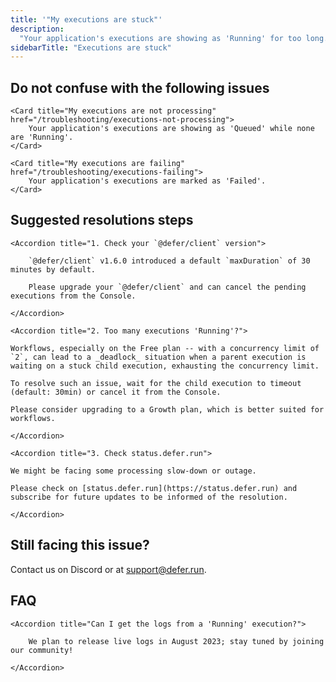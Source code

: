 ```yaml
---
title: '"My executions are stuck"'
description:
  "Your application's executions are showing as 'Running' for too long."
sidebarTitle: "Executions are stuck"
---
```


## Do not confuse with the following issues

<CardGroup cols={2}>

    <Card title="My executions are not processing" href="/troubleshooting/executions-not-processing">
        Your application's executions are showing as 'Queued' while none are 'Running'.
    </Card>

    <Card title="My executions are failing" href="/troubleshooting/executions-failing">
        Your application's executions are marked as 'Failed'.
    </Card>

</CardGroup>

## Suggested resolutions steps

<AccordionGroup>

    <Accordion title="1. Check your `@defer/client` version">

        `@defer/client` v1.6.0 introduced a default `maxDuration` of 30 minutes by default.

        Please upgrade your `@defer/client` and can cancel the pending executions from the Console.

    </Accordion>

    <Accordion title="2. Too many executions 'Running'?">

    Workflows, especially on the Free plan -- with a concurrency limit of `2`, can lead to a _deadlock_ situation when a parent execution is waiting on a stuck child execution, exhausting the concurrency limit.

    To resolve such an issue, wait for the child execution to timeout (default: 30min) or cancel it from the Console.

    Please consider upgrading to a Growth plan, which is better suited for workflows.

    </Accordion>

    <Accordion title="3. Check status.defer.run">

    We might be facing some processing slow-down or outage.

    Please check on [status.defer.run](https://status.defer.run) and subscribe for future updates to be informed of the resolution.

    </Accordion>

</AccordionGroup>

## Still facing this issue?

Contact us on Discord or at support@defer.run.

<script src="https://status.defer.run/embed/script.js"></script>

## FAQ

<AccordionGroup>

    <Accordion title="Can I get the logs from a 'Running' execution?">

        We plan to release live logs in August 2023; stay tuned by joining our community!

    </Accordion>

</AccordionGroup>
